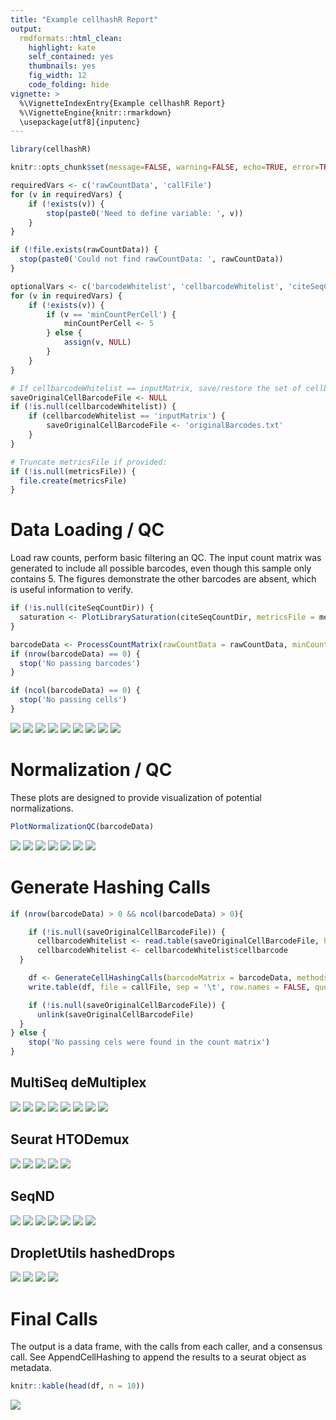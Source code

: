 ```yaml
---
title: "Example cellhashR Report"
output:
  rmdformats::html_clean:
    highlight: kate
    self_contained: yes
    thumbnails: yes
    fig_width: 12
    code_folding: hide
vignette: >
  %\VignetteIndexEntry{Example cellhashR Report}
  %\VignetteEngine{knitr::rmarkdown}
  \usepackage[utf8]{inputenc}
---
```


```r

library(cellhashR)

knitr::opts_chunk$set(message=FALSE, warning=FALSE, echo=TRUE, error=TRUE)

```

```r

requiredVars <- c('rawCountData', 'callFile')
for (v in requiredVars) {
	if (!exists(v)) {
		stop(paste0('Need to define variable: ', v))
	}
}

if (!file.exists(rawCountData)) {
  stop(paste0('Could not find rawCountData: ', rawCountData))
}

optionalVars <- c('barcodeWhitelist', 'cellbarcodeWhitelist', 'citeSeqCountDir', 'minCountPerCell', 'metricsFile')
for (v in requiredVars) {
	if (!exists(v)) {
		if (v == 'minCountPerCell') {
			minCountPerCell <- 5
		} else {
			assign(v, NULL)
		}
	}
}

# If cellbarcodeWhitelist == inputMatrix, save/restore the set of cellbarcodes for reporting:
saveOriginalCellBarcodeFile <- NULL
if (!is.null(cellbarcodeWhitelist)) {
	if (cellbarcodeWhitelist == 'inputMatrix') {
		saveOriginalCellBarcodeFile <- 'originalBarcodes.txt'
	}
}

# Truncate metricsFile if provided:
if (!is.null(metricsFile)) {
  file.create(metricsFile)
}

```

# Data Loading / QC

Load raw counts, perform basic filtering an QC. The input count matrix was generated to include all possible barcodes, even though this sample only contains 5. The figures demonstrate the other barcodes are absent, which is useful information to verify.

```r

if (!is.null(citeSeqCountDir)) {
  saturation <- PlotLibrarySaturation(citeSeqCountDir, metricsFile = metricsFile)
}

barcodeData <- ProcessCountMatrix(rawCountData = rawCountData, minCountPerCell = minCountPerCell, barcodeWhitelist = barcodeWhitelist, saveOriginalCellBarcodeFile = saveOriginalCellBarcodeFile, metricsFile = metricsFile)
if (nrow(barcodeData) == 0) {
  stop('No passing barcodes')
}

if (ncol(barcodeData) == 0) {
  stop('No passing cells')
}

```

![](image/QC-1.png)
![](image/QC-2.png)
![](image/QC-3.png)
![](image/QC-4.png)
![](image/QC-5.png)
![](image/QC-6.png)
![](image/QC-7.png)
![](image/QC-8.png)
![](image/QC-9.png)

# Normalization / QC

These plots are designed to provide visualization of potential normalizations.

```r

PlotNormalizationQC(barcodeData)

```
![](image/NormalizationQC-1.png)
![](image/NormalizationQC-2.png)
![](image/NormalizationQC-3.png)
![](image/NormalizationQC-4.png)
![](image/NormalizationQC-5.png)
![](image/NormalizationQC-6.png)
![](image/NormalizationQC-7.png)

# Generate Hashing Calls

```r

if (nrow(barcodeData) > 0 && ncol(barcodeData) > 0){

	if (!is.null(saveOriginalCellBarcodeFile)) {
	  cellbarcodeWhitelist <- read.table(saveOriginalCellBarcodeFile, header = FALSE, col.names = c('cellbarcode'))
	  cellbarcodeWhitelist <- cellbarcodeWhitelist$cellbarcode
  }

	df <- GenerateCellHashingCalls(barcodeMatrix = barcodeData, methods = methods, cellbarcodeWhitelist = cellbarcodeWhitelist, metricsFile = metricsFile)
	write.table(df, file = callFile, sep = '\t', row.names = FALSE, quote = FALSE)

	if (!is.null(saveOriginalCellBarcodeFile)) {
	  unlink(saveOriginalCellBarcodeFile)
  }
} else {
	stop('No passing cels were found in the count matrix')
}

```

## MultiSeq deMultiplex

![](image/GenerateCalls-1.png)
![](image/GenerateCalls-2.png)
![](image/GenerateCalls-3.png)
![](image/GenerateCalls-4.png)
![](image/GenerateCalls-5.png)
![](image/GenerateCalls-6.png)
![](image/GenerateCalls-7.png)
![](image/GenerateCalls-8.png)

## Seurat HTODemux

![](image/GenerateCalls-9.png)
![](image/GenerateCalls-10.png)
![](image/GenerateCalls-11.png)
![](image/GenerateCalls-12.png)
![](image/GenerateCalls-13.png)

## SeqND

![](image/GenerateCalls-14.png)
![](image/GenerateCalls-15.png)
![](image/GenerateCalls-16.png)
![](image/GenerateCalls-17.png)
![](image/GenerateCalls-18.png)
![](image/GenerateCalls-19.png)
![](image/GenerateCalls-20.png)

## DropletUtils hashedDrops

![](image/GenerateCalls-21.png)
![](image/GenerateCalls-22.png)
![](image/GenerateCalls-23.png)
![](image/GenerateCalls-24.png)


# Final Calls

The output is a data frame, with the calls from each caller, and a consensus call. See AppendCellHashing to append the results to a seurat object as metadata.


```r

knitr::kable(head(df, n = 10))

```

![](image/FinalCalls-1.png)
